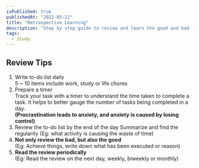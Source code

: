 ```yaml
---
isPublished: true
publishedAt: "2022-05-22"
title: "Retrospective Learning"
description: "Step by step guide to review and learn the good and bad from the progress on daily basis."
tags:
  - Study
---
```


## Review Tips

1. Write to-do list daily
   <br />
   5 ~ 10 items include work, study or life chores
2. Prepare a timer
   <br />
   Track your task with a timer to understand the time taken to complete a task. It helps to better gauge the number of tasks being completed in a day.
   <br />
   **(Procrastination leads to anxiety, and anxiety is caused by losing control)**
3. Review the to-do list by the end of the day
   Summarize and find the regularity
   (Eg: what activity is causing the waste of time)
4. **Not only review the bad, but also the good**
   <br />
   (Eg: Achieve things, write down what has been executed or reason)
5. **Read the review periodically**
   <br />
   (Eg: Read the review on the next day, weekly, biweekly or monthly)
